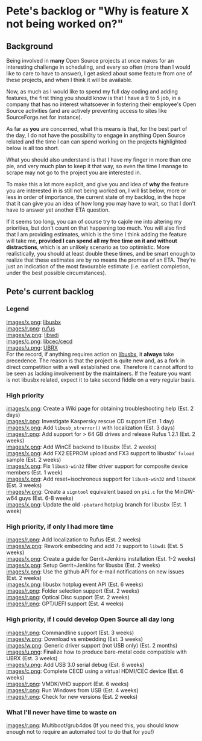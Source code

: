 = Pete's backlog or "Why is feature X not being worked on?" =

== Background ==
Being involved in '''many''' Open Source projects at once makes for an interesting challenge in scheduling, and every so often (more than I would like to care to have to answer), I get asked about some feature from one of these projects, and when I think it will be available.

Now, as much as I would like to spend my full day coding and adding features, the first thing you should know is that I have a 9 to 5 job, in a company that has no interest whatsoever in fostering their employee's Open Source activities (and are actively preventing access to sites like SourceForge.net for instance). 

As far as '''you''' are concerned, what this means is that, for the best part of the day, I do not have the possibility to engage in anything Open Source related and the time I can can spend working on the projects highlighted below is all too short.

What you should also understand is that I have my finger in more than one pie, and very much plan to keep it that way, so even the time I manage to scrape may not go to the project you are interested in.

To make this a lot more explicit, and give you and idea of '''why''' the feature you are interested in is still not being worked on, I will list below, more or less in order of importance, the current state of my backlog, in the hope that it can give you an idea of how long you may have to wait, so that I don't have to answer yet another ETA question.

If it seems too long, you can of course try to cajole me into altering my priorities, but don't count on that happening too much. You will also find that I am providing estimates, which is the time I think adding the feature will take me, '''provided I can spend all my free time on it and without distractions''', which is an unlikely scenario as too optimistic. More realistically, you should at least double these times, and be smart enough to realize that these estimates are by no means the promise of an ETA. They're just an indication of the most favourable estimate (i.e. earliest completion, under the best possible circumstances).

== Pete's current backlog ==

=== Legend ===
[[images/x.png]]: [http://libusbx.org libusbx]<br/>
[[images/r.png]]: [http://rufus.akeo.ie rufus]<br/>
[[images/w.png]]: [http://libwdi.akeo.ie libwdi]<br/>
[[images/c.png]]: [http://cecd.akeo.ie libcec/cecd]<br/>
[[images/u.png]]: [http://ubrx.akeo.ie UBRX]<br/>
For the record, if anything requires action on [http://libusbx.org libusbx], it '''always''' take precedence. The reason is that the project is quite new and, as a fork in direct competition with a well established one. Therefore it cannot afford to be seen as lacking involvement by the maintainers. If the feature you want is not libusbx related, expect it to take second fiddle on a very regular basis.

=== High priority ===
[[images/x.png]]: Create a Wiki page for obtaining troubleshooting help (Est. 2 days)<br/>
[[images/r.png]]: Investigate Kaspersky rescue CD support (Est. 1 day)<br/>
[[images/x.png]]: Add <code>libusb_strerror()</code> with localization (Est. 3 days)<br/>
[[images/r.png]]: Add support for > 64 GB drives and release Rufus 1.2.1 (Est. 2 weeks)<br/>
[[images/x.png]]: Add WinCE backend to libusbx (Est. 2 weeks)<br/>
[[images/x.png]]: Add FX2 EEPROM upload and FX3 support to libusbx' <code>fxload</code> sample (Est. 2 weeks)<br/>
[[images/x.png]]: Fix <code>libusb-win32</code> filter driver support for composite device members (Est. 1 week)<br/>
[[images/x.png]]: Add reset+isochronous support for <code>libusb-win32</code> and <code>libusbK</code> (Est. 3 weeks)<br/>
[[images/w.png]]: Create a <code>signtool</code> equivalent based on <code>pki.c</code> for the MinGW-w64 guys (Est. 6-8 weeks)<br/>
[[images/x.png]]: Update the old <code>-pbatard</code> hotplug branch for libusbx (Est. 1 week)

=== High priority, if only I had more time ===
[[images/r.png]]: Add localization to Rufus (Est. 2 weeks)<br/>
[[images/w.png]]: Rework embedding and add <code>7z</code> support to <code>libwdi</code> (Est. 5 weeks)<br/>
[[images/x.png]]: Create a guide for Gerrit+Jenkins installation (Est. 1-2 weeks)<br/>
[[images/x.png]]: Setup Gerrit+Jenkins for libusbx (Est. 2 weeks)<br/>
[[images/x.png]]: Use the github API for e-mail notifications on new issues (Est. 2 weeks)<br/>
[[images/x.png]]: libusbx hotplug event API (Est. 6 weeks)<br/>
[[images/r.png]]: Folder selection support (Est. 2 weeks)<br/>
[[images/r.png]]: Optical Disc support (Est. 2 weeks)<br/>
[[images/r.png]]: GPT/UEFI support (Est. 4 weeks)<br/>

=== High priority, if I could develop Open Source all day long ===
[[images/r.png]]: Commandline support (Est. 3 weeks)<br/>
[[images/w.png]]: Download vs embedding (Est. 3 weeks)<br/>
[[images/w.png]]: Generic driver support (not USB only) (Est. 2 months)<br/>
[[images/u.png]]: Finalize how to produce bare-metal code compatible with UBRX (Est. 3 weeks)<br/>
[[images/u.png]]: Add USB 3.0 serial debug (Est. 6 weeks)<br/>
[[images/c.png]]: Complete CECD using a virtual HDMI/CEC device (Est. 6 weeks)<br/>
[[images/r.png]]: VMDK/VHD support (Est. 6 weeks)<br/>
[[images/r.png]]: Run Windows from USB (Est. 4 weeks)<br/>
[[images/r.png]]: Check for new versions (Est. 2 weeks)<br/>

=== What I'll never have time to waste on ===
[[images/r.png]]: Multiboot/grub4dos (If you need this, you should know enough not to require an automated tool to do that for you!)<br/>


